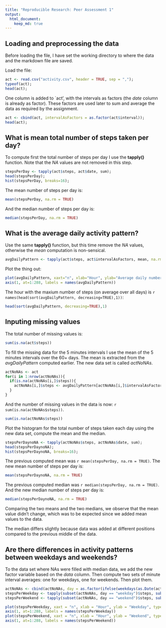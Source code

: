 ```yaml
---
title: "Reproducible Research: Peer Assessment 1"
output: 
  html_document:
    keep_md: true
---
```



## Loading and preprocessing the data

Before loading the file, I have set the working directory to where the data and the markdown file are saved. 

Load the file:

```r
act <- read.csv("activity.csv", header = TRUE, sep = ",");
typeof(act);
head(act);
```

One column is added to `act', with the intervals as factors (the *date* column is already as factor). These factors are used later to sum and average the data as required by the assignment.
```r
act <- cbind(act, intervalAsFactors = as.factor(act$interval));
head(act);
```

## What is mean total number of steps taken per day?

To compute first the total number of steps per day I use the **tapply()** function. Note that the *NA* values are not removed in this step.

```r
stepsPerDay <- tapply(act$steps, act$date, sum);
head(stepsPerDay);
hist(stepsPerDay, breaks=16);
```

The mean number of steps per day is:
```r
mean(stepsPerDay, na.rm = TRUE)
```

And the median number of steps per day is:
```r
median(stepsPerDay, na.rm = TRUE)
```

## What is the average daily activity pattern?

Use the same **tapply()** function, but this time remove the *NA* values, otherwise the *mean* computation is non-sensical.
```r
avgDailyPattern <- tapply(act$steps, act$intervalAsFactors, mean, na.rm = TRUE)
```
Plot the thing out:
```r
plot(avgDailyPattern, xaxt="n", xlab="Hour", ylab="Average daily number of steps", type = "l")
axis(1, at=1:288, labels = names(avgDailyPattern))
```

The hour with the maxium number of steps (on average over all days) is `r names(head(sort(avgDailyPattern, decreasing=TRUE),1))`:
```r
head(sort(avgDailyPattern, decreasing=TRUE),1)
```

## Inputing missing values

The total number of missing values is:
```r
sum(is.na(act$steps))
```

To fill the missing data for the 5 minutes intervals I use the mean of the 5 minutes intervals over the 60+ days. The mean is extracted from the *avgDailyPattern* computed earlier. The new data set is called *actNoNAs*.

```r
actNoNAs <- act
for(i in 1:nrow(actNoNAs)){
  if(is.na(actNoNAs[i,]$steps)){
    actNoNAs[i,]$steps <- avgDailyPattern[actNoNAs[i,]$intervalAsFactor]
  }
}
```

And the number of missing values in the data is now: `r sum(is.na(actNoNAs$steps))`.
```r
sum(is.na(actNoNAs$steps))
```

Plot the histogram for the total number of steps taken each day using the new data set, compute the mean and the median.


```r
stepsPerDaynoNA <- tapply(actNoNAs$steps, actNoNAs$date, sum);
head(stepsPerDaynoNA);
hist(stepsPerDaynoNA, breaks=16);
```

The previous computed mean was `r mean(stepsPerDay, na.rm = TRUE)`. The new mean number of steps per day is:
```r
mean(stepsPerDaynoNA, na.rm = TRUE)
```

The previous computed median was `r median(stepsPerDay, na.rm = TRUE)`. And the new median number of steps per day is:
```r
median(stepsPerDaynoNA, na.rm = TRUE)
```

Comparing the two means and the two medians, we observe that the mean value didn't change, which was to be expected since we added mean values to the data.

The median differs slightly because data was added at different positions compared to the previous middle of the data.


## Are there differences in activity patterns between weekdays and weekends?

To the data set where NAs were filled with median data, we add the new factor variable based on the *data* column. Then compute two sets of minute interval averages: one for weekdays, one for weekends. Then plot them.

```r
actNoNAs <- cbind(actNoNAs, day = as.factor(ifelse(weekdays(as.Date(actNoNAs$date)) %in% c("Saturday", "Sunday"),"weekend", "weekday")))
stepsPerWeekday <- tapply(subset(actNoNAs, day == "weekday")$steps, subset(actNoNAs, day == "weekday")$interval, mean);
stepsPerWeekend <- tapply(subset(actNoNAs, day == "weekend")$steps, subset(actNoNAs, day == "weekend")$interval, mean);
```

```r
plot(stepsPerWeekday, xaxt = "n", xlab = "Hour", ylab = "Weekday", type = "l")
axis(1, at=1:288, labels = names(stepsPerWeekday))
plot(stepsPerWeekend, xaxt = "n", xlab = "Hour", ylab = "Weekend", type = "l")
axis(1, at=1:288, labels = names(stepsPerWeekend))

```

